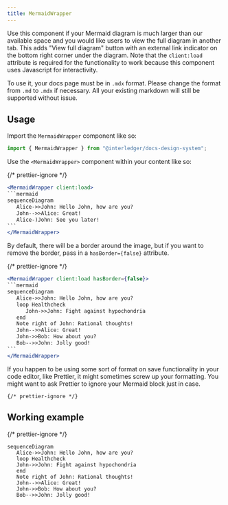 ```yaml
---
title: MermaidWrapper
---
```



Use this component if your Mermaid diagram is much larger than our available space and you would like users to view the full diagram in another tab. This adds "View full diagram" button with an external link indicator on the bottom right corner under the diagram. Note that the `client:load` attribute is required for the functionality to work because this component uses Javascript for interactivity.

To use it, your docs page must be in `.mdx` format. Please change the format from `.md` to `.mdx` if necessary. All your existing markdown will still be supported without issue.

## Usage

Import the `MermaidWrapper` component like so:

```jsx
import { MermaidWrapper } from "@interledger/docs-design-system";
```

Use the `<MermaidWrapper>` component within your content like so:

{/* prettier-ignore */}
````jsx
<MermaidWrapper client:load>
```mermaid
sequenceDiagram
   Alice->>John: Hello John, how are you?
   John-->>Alice: Great!
   Alice-)John: See you later!
```
</MermaidWrapper>
````

By default, there will be a border around the image, but if you want to remove the border, pass in a `hasBorder={false}` attribute.

{/* prettier-ignore */}
````jsx
<MermaidWrapper client:load hasBorder={false}>
```mermaid
sequenceDiagram
   Alice->>John: Hello John, how are you?
   loop Healthcheck
      John->>John: Fight against hypochondria
   end
   Note right of John: Rational thoughts!
   John-->>Alice: Great!
   John->>Bob: How about you?
   Bob-->>John: Jolly good!
```
</MermaidWrapper>
````

If you happen to be using some sort of format on save functionality in your code editor, like Prettier, it might sometimes screw up your formatting. You might want to ask Prettier to ignore your Mermaid block just in case.

```
{/* prettier-ignore */}
```

## Working example

{/* prettier-ignore */}
<MermaidWrapper client:load>

```mermaid
sequenceDiagram
   Alice->>John: Hello John, how are you?
   loop Healthcheck
   John->>John: Fight against hypochondria
   end
   Note right of John: Rational thoughts!
   John-->>Alice: Great!
   John->>Bob: How about you?
   Bob-->>John: Jolly good!
```

</MermaidWrapper>
